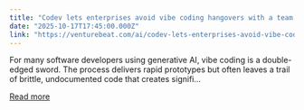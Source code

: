 ```yaml
---
title: "Codev lets enterprises avoid vibe coding hangovers with a team of agents that generate and document code"
date: "2025-10-17T17:45:00.000Z"
link: "https://venturebeat.com/ai/codev-lets-enterprises-avoid-vibe-coding-hangovers-with-a-team-of-agents"
---
```


For many software developers using generative AI, vibe coding is a double-edged sword. The process delivers rapid prototypes but often leaves a trail of brittle, undocumented code that creates signifi...

[Read more](https://venturebeat.com/ai/codev-lets-enterprises-avoid-vibe-coding-hangovers-with-a-team-of-agents)
